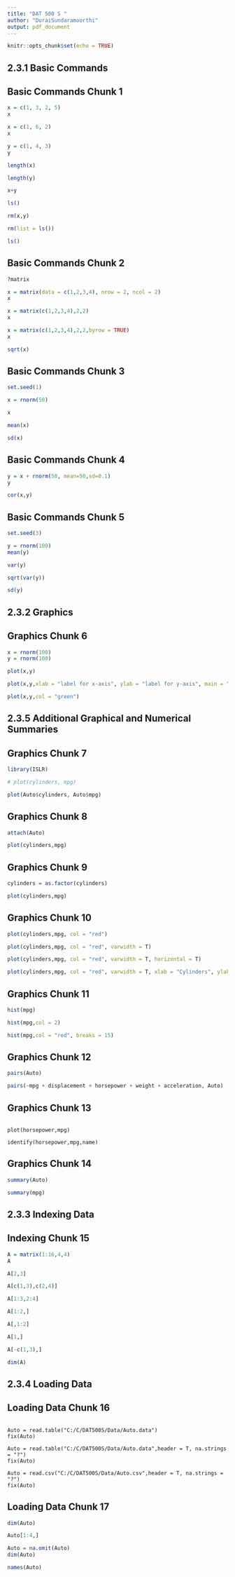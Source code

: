 ```yaml
---
title: "DAT 500 S "
author: "DuraiSundaramoorthi"
output: pdf_document
---
```


```r
knitr::opts_chunk$set(echo = TRUE)
```

## 2.3.1 Basic Commands
## Basic Commands Chunk 1

```r
x = c(1, 3, 2, 5)
x

x = c(1, 6, 2)
x

y = c(1, 4, 3)
y

length(x)

length(y)

x+y

ls()

rm(x,y)

rm(list = ls())

ls()
```


## Basic Commands Chunk 2

```r

?matrix

x = matrix(data = c(1,2,3,4), nrow = 2, ncol = 2)
x

x = matrix(c(1,2,3,4),2,2)
x

x = matrix(c(1,2,3,4),2,2,byrow = TRUE)
x

sqrt(x)
```


## Basic Commands Chunk 3

```r

set.seed(1)

x = rnorm(50)

x

mean(x)

sd(x)
```


## Basic Commands Chunk 4

```r
y = x + rnorm(50, mean=50,sd=0.1)
y

cor(x,y)

```

## Basic Commands Chunk 5

```r

set.seed(3)

y = rnorm(100)
mean(y)

var(y)

sqrt(var(y))

sd(y)

```

## 2.3.2 Graphics
## Graphics Chunk 6

```r
x = rnorm(100)
y = rnorm(100)

plot(x,y)

plot(x,y,xlab = "label for x-axis", ylab = "label for y-axis", main = "Plot of x vs y")

plot(x,y,col = "green")

```

## 2.3.5 Additional Graphical and Numerical Summaries
## Graphics Chunk 7
```r
library(ISLR)

# plot(cylinders, mpg)

plot(Auto$cylinders, Auto$mpg)
```

## Graphics Chunk 8
```r
attach(Auto)

plot(cylinders,mpg)

```

## Graphics Chunk 9
```r
cylinders = as.factor(cylinders)

plot(cylinders,mpg)
```


## Graphics Chunk 10
```r

plot(cylinders,mpg, col = "red")

plot(cylinders,mpg, col = "red", varwidth = T)

plot(cylinders,mpg, col = "red", varwidth = T, horizontal = T)

plot(cylinders,mpg, col = "red", varwidth = T, xlab = "Cylinders", ylab = "MPG")
```

## Graphics Chunk 11
```r

hist(mpg)

hist(mpg,col = 2)

hist(mpg,col = "red", breaks = 15)
```

## Graphics Chunk 12
```r

pairs(Auto)

pairs(~mpg + displacement + horsepower + weight + acceleration, Auto)

```

## Graphics Chunk 13
```

plot(horsepower,mpg)

identify(horsepower,mpg,name)
```

## Graphics Chunk 14
```r

summary(Auto)

summary(mpg)
```

## 2.3.3 Indexing Data
## Indexing Chunk 15

```r

A = matrix(1:16,4,4)
A

A[2,3]

A[c(1,3),c(2,4)]

A[1:3,2:4]

A[1:2,]

A[,1:2]

A[1,]

A[-c(1,3),]

dim(A)

```

## 2.3.4 Loading Data
## Loading Data Chunk 16

```

Auto = read.table("C:/C/DAT500S/Data/Auto.data")
fix(Auto)

Auto = read.table("C:/C/DAT500S/Data/Auto.data",header = T, na.strings = "?")
fix(Auto)

Auto = read.csv("C:/C/DAT500S/Data/Auto.csv",header = T, na.strings = "?")
fix(Auto)

```


## Loading Data Chunk 17

```r
dim(Auto)

Auto[1:4,]

Auto = na.omit(Auto)
dim(Auto)

names(Auto)
```

